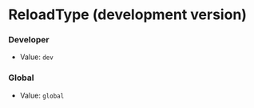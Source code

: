 # ReloadType (development version)

### Developer

-   Value: `dev`

### Global

-   Value: `global`
